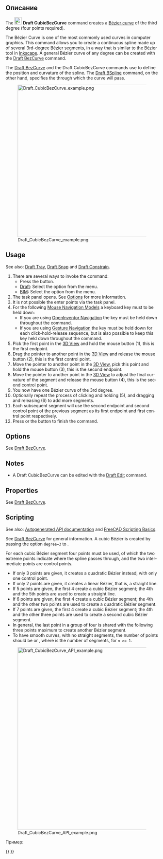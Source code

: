 <languages/>

<div class="mw-translate-fuzzy">
{{Docnav/ru
|[[Draft BezCurve/ru|BezCurve]]
|[[Draft_Label/ru|Label]]
|[[Draft_Workbench/ru|Draft]]
|IconL=Draft BezCurve.svg
|IconC=Workbench_Draft.svg
|IconR=Draft_Label.svg
}}
</div>

<div class="mw-translate-fuzzy">
{{GuiCommand/ru
|Name=Draft CubicBezCurve
|Name/ru=Draft CubicBezCurve
|MenuLocation=Draft → Bezier tools → CubicBezCurve
|Workbenches=[[Draft_Workbench/ru|Draft]], [[Arch_Workbench/ru|Arch]]
|Version=0.19
|SeeAlso=[[Draft Wire/ru|Draft Wire]], [[Draft BSpline/ru|Draft BSpline]], [[Draft BezCurve/ru|Draft BezCurve]]
}}
</div>

<span id="Description"></span>
==Описание==

<div lang="en" dir="ltr" class="mw-content-ltr">
The [[Image:Draft_CubicBezCurve.svg|24px]] '''Draft CubicBezCurve''' command creates a [https://en.wikipedia.org/wiki/Bezier_curve Bézier curve] of the third degree (four points required).
</div>

<div lang="en" dir="ltr" class="mw-content-ltr">
The Bézier Curve is one of the most commonly used curves in computer graphics. This command allows you to create a continuous spline made up of several 3rd-degree Bézier segments, in a way that is similar to the Bézier tool in [https://inkscape.org/ Inkscape]. A general Bézier curve of any degree can be created with the [[Draft_BezCurve|Draft BezCurve]] command.
</div>

<div lang="en" dir="ltr" class="mw-content-ltr">
The [[Draft_BezCurve|Draft BezCurve]] and the Draft CubicBezCurve commands use {{Emphasis|control points}} to define the position and curvature of the spline. The [[Draft_BSpline|Draft BSpline]] command, on the other hand, specifies the {{Emphasis|exact points}} through which the curve will pass.
</div>

[[File:Draft_CubicBezCurve_example.png|500px]]
<div lang="en" dir="ltr" class="mw-content-ltr">
{{Caption|Spline consisting of three cubic Bézier segments. The first segment is defined by four points. Subsequent segments reuse two points from the previous segment and therefore require only two additional points.}}
</div>

<div lang="en" dir="ltr" class="mw-content-ltr">
==Usage==
</div>

<div lang="en" dir="ltr" class="mw-content-ltr">
See also: [[Draft_Tray|Draft Tray]], [[Draft_Snap|Draft Snap]] and [[Draft_Constrain|Draft Constrain]].
</div>

<div lang="en" dir="ltr" class="mw-content-ltr">
# There are several ways to invoke the command:
#* Press the {{Button|[[Image:Draft_CubicBezCurve.svg|16px]] [[Draft_CubicBezCurve|Cubic Bézier Curve]]}} button.
#* [[Draft_Workbench|Draft]]: Select the {{MenuCommand|Drafting → Bézier Tools → [[Image:Draft_CubicBezCurve.svg|16px]] Cubic Bézier Curve}} option from the menu.
#* [[BIM_Workbench|BIM]]: Select the {{MenuCommand|2D Drafting → [[Image:Draft_CubicBezCurve.svg|16px]] Cubic Bézier Curve}} option from the menu.
# The {{MenuCommand|Cubic Bézier Curve}} task panel opens. See [[#Options|Options]] for more information.
# It is not possible the enter points via the task panel.
# For the following [[Mouse_navigation|Mouse Navigation Models]] a keyboard key must to be held down:
#* If you are using [[Mouse_navigation#OpenInventor_Navigation|OpenInventor Navigation]] the {{KEY|Ctrl}} key must be held down throughout the command.
#* If you are using [[Mouse_navigation#Gesture_Navigation|Gesture Navigation]] the {{KEY|Alt}} key must be held down for each click-hold-release sequence, but is also possible to keep this key held down throughout the command.
# Pick the first point in the [[3D_View|3D View]] and hold the mouse button (1), this is the first endpoint.
# Drag the pointer to another point in the [[3D_View|3D View]] and release the mouse button (2), this is the first control point.
# Move the pointer to another point in the [[3D_View|3D View]], pick this point and hold the mouse button (3), this is the second endpoint.
# Move the pointer to another point in the [[3D_View|3D View]] to adjust the final curvature of the segment and release the mouse button (4), this is the second control point.
# You now have one Bézier curve of the 3rd degree.
# Optionally repeat the process of clicking and holding (5), and dragging and releasing (6) to add more segments.
# Each subsequent segment will use the second endpoint and second control point of the previous segment as its first endpoint and first control point respectively.
# Press {{KEY|Esc}} or the {{Button|Close}} button to finish the command.
</div>

<div lang="en" dir="ltr" class="mw-content-ltr">
==Options==
</div>

<div lang="en" dir="ltr" class="mw-content-ltr">
See [[Draft_BezCurve#Options|Draft BezCurve]].
</div>

<div lang="en" dir="ltr" class="mw-content-ltr">
== Notes ==
</div>

<div lang="en" dir="ltr" class="mw-content-ltr">
* A Draft CubicBezCurve can be edited with the [[Draft_Edit|Draft Edit]] command.
</div>

<div lang="en" dir="ltr" class="mw-content-ltr">
==Properties==
</div>

<div lang="en" dir="ltr" class="mw-content-ltr">
See [[Draft_BezCurve#Properties|Draft BezCurve]].
</div>

<div lang="en" dir="ltr" class="mw-content-ltr">
==Scripting==
</div>

<div lang="en" dir="ltr" class="mw-content-ltr">
See also: [https://freecad.github.io/SourceDoc/ Autogenerated API documentation] and [[FreeCAD_Scripting_Basics|FreeCAD Scripting Basics]].
</div>

<div lang="en" dir="ltr" class="mw-content-ltr">
See [[Draft_BezCurve|Draft BezCurve]] for general information. A cubic Bézier is created by passing the option <code>degree=3</code> to {{incode|makeBezCurve()}}.
</div>

<div lang="en" dir="ltr" class="mw-content-ltr">
For each cubic Bézier segment four points must be used, of which the two extreme points indicate where the spline passes through, and the two intermediate points are control points.
* If only 3 points are given, it creates a quadratic Bézier instead, with only one control point.
* If only 2 points are given, it creates a linear Bézier, that is, a straight line.
* If 5 points are given, the first 4 create a cubic Bézier segment; the 4th and the 5th points are used to create a straight line.
* If 6 points are given, the first 4 create a cubic Bézier segment; the 4th and the other two points are used to create a quadratic Bézier segment.
* If 7 points are given, the first 4 create a cubic Bézier segment; the 4th and the other three points are used to create a second cubic Bézier segment.
* In general, the last point in a group of four is shared with the following three points maximum to create another Bézier segment.
* To have smooth curves, with no straight segments, the number of points should be {{incode|3n + 1}} or {{incode|3n}}, where {{incode|n}} is the number of segments, for <code>n >= 1</code>.
</div>

[[File:Draft_CubicBezCurve_API_example.png|600px]]

<div lang="en" dir="ltr" class="mw-content-ltr">
{{Caption|Examples of Bézier curves produced by using 2, 3, 4, 5, 6, 7, and 8 points. The solid lines indicate cubic Bézier segments; the other lines are quadratic or linear.}}
</div>

Пример:

{{Code|code=
import FreeCAD as App
import Draft

doc = App.newDocument()

p1 = App.Vector(-3500, 0, 0)
p2 = App.Vector(-3000, 2000, 0)
p3 = App.Vector(-1100, 2000, 0)
p4 = App.Vector(0, 0, 0)

p5 = App.Vector(1500, -2000, 0)
p6 = App.Vector(3000, -1500, 0)
p7 = App.Vector(5000, 0, 0)
p8 = App.Vector(6000, 1500, 0)
rot = App.Rotation()

c1 = Draft.make_circle(100, placement=App.Placement(p1, rot), face=False)
c1.Label = "B1_E1"
c2 = Draft.make_circle(50, placement=App.Placement(p2, rot), face=True)
c2.Label = "B1_c1"
c3 = Draft.make_circle(50, placement=App.Placement(p3, rot), face=True)
c3.Label = "B1_c2"
c4 = Draft.make_circle(100, placement=App.Placement(p4, rot), face=False)
c4.Label = "B1_E2"
c5 = Draft.make_circle(50, placement=App.Placement(p5, rot), face=True)
c5.Label = "B2_c3"
c6 = Draft.make_circle(50, placement=App.Placement(p6, rot), face=True)
c6.Label = "B2_c4"
c7 = Draft.make_circle(100, placement=App.Placement(p7, rot), face=False)
c7.Label = "B2_E3"
c8 = Draft.make_circle(50, placement=App.Placement(p8, rot), face=True)
c8.Label = "B3_c5"

doc.recompute()

B1 = Draft.make_bezcurve([p1, p2], degree=3)
B1.Label = "B_lin"
B1.ViewObject.DrawStyle = "Dashed"

B2 = Draft.make_bezcurve([p1, p2, p3], degree=3)
B2.Label = "B_quad"
B2.ViewObject.DrawStyle = "Dotted"

B3 = Draft.make_bezcurve([p1, p2, p3, p4], degree=3)
B3.Label = "B_cub"
B3.ViewObject.LineWidth = 4

B4 = Draft.make_bezcurve([p1, p2, p3, p4, p5], degree=3)
B4.Label = "B_cub+lin"
B4.ViewObject.DrawStyle = "Dashed"

B5 = Draft.make_bezcurve([p1, p2, p3, p4, p5, p6], degree=3)
B5.Label = "B_cub+quad"
B5.ViewObject.DrawStyle = "Dotted"

B6 = Draft.make_bezcurve([p1, p2, p3, p4, p5, p6, p7], degree=3)
B6.Label = "B_cub+cub"
B6.ViewObject.LineWidth = 2

B7 = Draft.make_bezcurve([p1, p2, p3, p4, p5, p6, p7, p8], degree=3)
B7.Label = "B_cub+cub+lin"
B7.ViewObject.DrawStyle = "Dashed"

doc.recompute()
}}


<div class="mw-translate-fuzzy">
{{Docnav/ru
|[[Draft BezCurve/ru|BezCurve]]
|[[Draft_Label/ru|Label]]
|[[Draft_Workbench/ru|Draft]]
|IconL=Draft BezCurve.svg
|IconC=Workbench_Draft.svg
|IconR=Draft_Label.svg
}}
</div>

{{Draft Tools navi{{#translation:}}}}
{{Userdocnavi{{#translation:}}}}